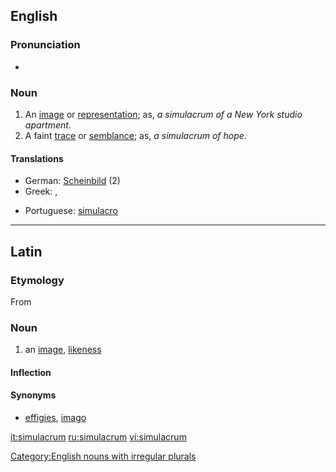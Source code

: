 ==English==

===Pronunciation===
*{{IPA|/ˌsimjəˈleɪcrəm/}}

===Noun===
{{en-noun|simulacr|a}}

# An [[image]] or [[representation]]; as, ''a simulacrum of a New York studio apartment''.
# A faint [[trace]] or [[semblance]]; as, ''a simulacrum of hope''.

====Translations====
{{top}}
* German: [[Scheinbild]] {{n}} (2)
* Greek: {{t|el|απείκασμα|n|tr=apeikasma}}, {{t|el|επίφαση|f|tr=epifasi}}
{{mid}}
* Portuguese: [[simulacro]] {{m}}
{{bottom}}

[[Category:English nouns with irregular plurals]]

----

==Latin==

===Etymology===
From {{term|simulo|simulō|lang=la}}

===Noun===
{{la-noun|simulācrum|simulacri|simulācrī|n|second}}

# an [[image]], [[likeness]]

====Inflection====
{{la-decl-2nd-N|simulacr|simulācr}}

====Synonyms====
* {{sense|image, likeness}} [[effigies]], [[imago]]

[[it:simulacrum]]
[[ru:simulacrum]]
[[vi:simulacrum]]